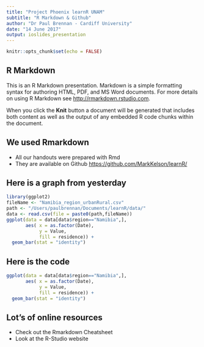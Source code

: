 ```yaml
---
title: "Project Phoenix learnR UNAM"
subtitle: "R Markdown & Github"
author: "Dr Paul Brennan - Cardiff University"
date: "14 June 2017"
output: ioslides_presentation
---
```


```r
knitr::opts_chunk$set(echo = FALSE)
```

## R Markdown

This is an R Markdown presentation. Markdown is a simple formatting syntax for authoring HTML, PDF, and MS Word documents. For more details on using R Markdown see <http://rmarkdown.rstudio.com>.

When you click the **Knit** button a document will be generated that includes both content as well as the output of any embedded R code chunks within the document.

## We used Rmarkdown

- All our handouts were prepared with Rmd
- They are available on Github <https://github.com/MarkKelson/learnR/>


## Here is a graph from yesterday

```r
library(ggplot2)
fileName <- "Namibia_region_urbanRural.csv"
path <- "/Users/paulbrennan/Documents/learnR/data/"
data <- read.csv(file = paste0(path,fileName))
ggplot(data = data[data$region=="Namibia",],
       aes( x = as.factor(Date), 
            y = Value,
            fill = residence)) +
  geom_bar(stat = "identity")
```

## Here is the code

```r
ggplot(data = data[data$region=="Namibia",],
       aes( x = as.factor(Date), 
            y = Value,
            fill = residence)) +
  geom_bar(stat = "identity")
```

## Lot's of online resources
- Check out the Rmarkdown Cheatsheet
- Look at the R-Studio website
